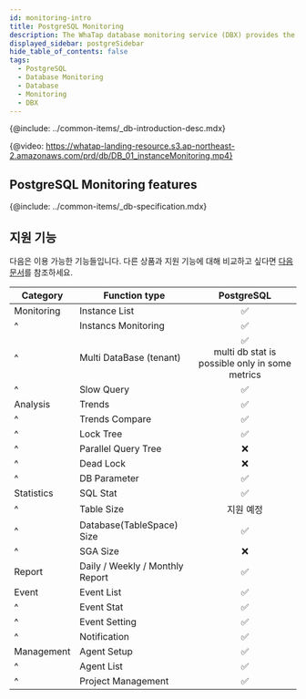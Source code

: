 ```yaml
---
id: monitoring-intro
title: PostgreSQL Monitoring
description: The WhaTap database monitoring service (DBX) provides the performance monitoring service by collecting data based on queries.
displayed_sidebar: postgreSidebar
hide_table_of_contents: false
tags:
  - PostgreSQL
  - Database Monitoring
  - Database
  - Monitoring
  - DBX
---
```



{@include: ../common-items/_db-introduction-desc.mdx} 

{@video: https://whatap-landing-resource.s3.ap-northeast-2.amazonaws.com/prd/db/DB_01_instanceMonitoring.mp4}

## PostgreSQL Monitoring features

<Xclude product='mysql-rds'>
  <CommonCont />
</Xclude>

<InDoc product='mysql-rds'>
  <RdsCont/>
</InDoc>

{@include: ../common-items/_db-specification.mdx}

## 지원 기능

다음은 이용 가능한 기능들입니다. 다른 상품과 지원 기능에 대해 비교하고 싶다면 [다음 문서](../getting-started/support-env#compare-db)를 참조하세요.

| Category   | Function type                   |                                     PostgreSQL                                     |
| ---------- | ------------------------------- | :--------------------------------------------------------------------------------: |
| Monitoring | Instance List                   |                           <span class='emoji-ok'>✅</span>                          |
| ^          | Instancs Monitoring             |                           <span class='emoji-ok'>✅</span>                          |
| ^          | Multi DataBase (tenant)         | <span class='emoji-ok'>✅</span><br/>multi db stat is possible only in some metrics |
| ^          | Slow Query                      |                           <span class='emoji-ok'>✅</span>                          |
| Analysis   | Trends                          |                           <span class='emoji-ok'>✅</span>                          |
| ^          | Trends Compare                  |                           <span class='emoji-ok'>✅</span>                          |
| ^          | Lock Tree                       |                           <span class='emoji-ok'>✅</span>                          |
| ^          | Parallel Query Tree             |                           <span class='emoji-no'>❌</span>                          |
| ^          | Dead Lock                       |                           <span class='emoji-no'>❌</span>                          |
| ^          | DB Parameter                    |                           <span class='emoji-ok'>✅</span>                          |
| Statistics | SQL Stat                        |                           <span class='emoji-ok'>✅</span>                          |
| ^          | Table Size                      |                                        지원 예정                                       |
| ^          | Database(TableSpace) Size       |                           <span class='emoji-ok'>✅</span>                          |
| ^          | SGA Size                        |                           <span class='emoji-no'>❌</span>                          |
| Report     | Daily / Weekly / Monthly Report |                           <span class='emoji-ok'>✅</span>                          |
| Event      | Event List                      |                           <span class='emoji-ok'>✅</span>                          |
| ^          | Event Stat                      |                           <span class='emoji-ok'>✅</span>                          |
| ^          | Event Setting                   |                           <span class='emoji-ok'>✅</span>                          |
| ^          | Notification                    |                           <span class='emoji-ok'>✅</span>                          |
| Management | Agent Setup                     |                           <span class='emoji-ok'>✅</span>                          |
| ^          | Agent List                      |                           <span class='emoji-ok'>✅</span>                          |
| ^          | Project Management              |                           <span class='emoji-ok'>✅</span>                          |
